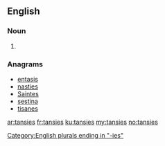 ==English==

===Noun===
{{head|en|plural}}

# {{plural of|tansy|lang=en|nocat=1}}

===Anagrams===
* [[entasis#English|entasis]]
* [[nasties#English|nasties]]
* [[Saintes#English|Saintes]]
* [[sestina#English|sestina]]
* [[tisanes#English|tisanes]]

[[Category:English plurals ending in "-ies"]]

[[ar:tansies]]
[[fr:tansies]]
[[ku:tansies]]
[[my:tansies]]
[[no:tansies]]